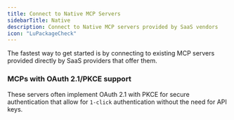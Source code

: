 ```yaml
---
title: Connect to Native MCP Servers
sidebarTitle: Native
description: Connect to Native MCP servers provided by SaaS vendors
icon: "LuPackageCheck"
---
```


The fastest way to get started is by connecting to existing MCP servers provided directly by SaaS providers that offer them.

### MCPs with OAuth 2.1/PKCE support

These servers often implement OAuth 2.1 with PKCE for secure authentication that allow for `1-click` authentication without the need for API keys.

<Snippet file="mcp/popular-oauth-servers.mdx" />
